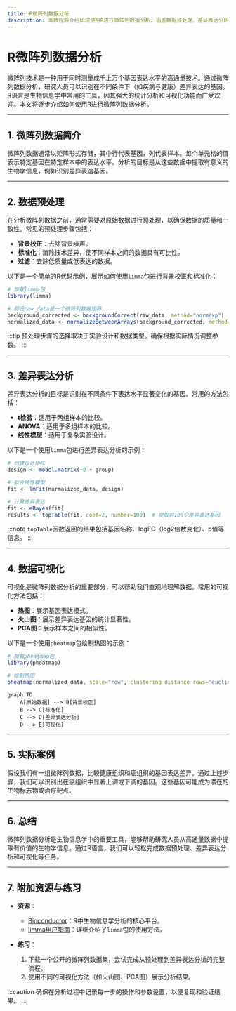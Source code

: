 ```yaml
---
title: R微阵列数据分析
description: 本教程将介绍如何使用R进行微阵列数据分析，涵盖数据预处理、差异表达分析、可视化等关键步骤，适合初学者学习。
---
```


# R微阵列数据分析

微阵列技术是一种用于同时测量成千上万个基因表达水平的高通量技术。通过微阵列数据分析，研究人员可以识别在不同条件下（如疾病与健康）差异表达的基因。R语言是生物信息学中常用的工具，因其强大的统计分析和可视化功能而广受欢迎。本文将逐步介绍如何使用R进行微阵列数据分析。

---

## 1. 微阵列数据简介

微阵列数据通常以矩阵形式存储，其中行代表基因，列代表样本。每个单元格的值表示特定基因在特定样本中的表达水平。分析的目标是从这些数据中提取有意义的生物学信息，例如识别差异表达基因。

---

## 2. 数据预处理

在分析微阵列数据之前，通常需要对原始数据进行预处理，以确保数据的质量和一致性。常见的预处理步骤包括：

- **背景校正**：去除背景噪声。
- **标准化**：消除技术差异，使不同样本之间的数据具有可比性。
- **过滤**：去除低质量或低表达的数据。

以下是一个简单的R代码示例，展示如何使用`limma`包进行背景校正和标准化：

```r
# 加载limma包
library(limma)

# 假设raw_data是一个微阵列数据矩阵
background_corrected <- backgroundCorrect(raw_data, method="normexp")
normalized_data <- normalizeBetweenArrays(background_corrected, method="quantile")
```

:::tip
预处理步骤的选择取决于实验设计和数据类型。确保根据实际情况调整参数。
:::

---

## 3. 差异表达分析

差异表达分析的目标是识别在不同条件下表达水平显著变化的基因。常用的方法包括：

- **t检验**：适用于两组样本的比较。
- **ANOVA**：适用于多组样本的比较。
- **线性模型**：适用于复杂实验设计。

以下是一个使用`limma`包进行差异表达分析的示例：

```r
# 创建设计矩阵
design <- model.matrix(~0 + group)

# 拟合线性模型
fit <- lmFit(normalized_data, design)

# 计算差异表达
fit <- eBayes(fit)
results <- topTable(fit, coef=2, number=100)  # 提取前100个差异表达基因
```

:::note
`topTable`函数返回的结果包括基因名称、logFC（log2倍数变化）、p值等信息。
:::

---

## 4. 数据可视化

可视化是微阵列数据分析的重要部分，可以帮助我们直观地理解数据。常用的可视化方法包括：

- **热图**：展示基因表达模式。
- **火山图**：展示差异表达基因的统计显著性。
- **PCA图**：展示样本之间的相似性。

以下是一个使用`pheatmap`包绘制热图的示例：

```r
# 加载pheatmap包
library(pheatmap)

# 绘制热图
pheatmap(normalized_data, scale="row", clustering_distance_rows="euclidean")
```

```mermaid
graph TD
    A[原始数据] --> B[背景校正]
    B --> C[标准化]
    C --> D[差异表达分析]
    D --> E[可视化]
```

---

## 5. 实际案例

假设我们有一组微阵列数据，比较健康组织和癌组织的基因表达差异。通过上述步骤，我们可以识别出在癌组织中显著上调或下调的基因。这些基因可能成为潜在的生物标志物或治疗靶点。

---

## 6. 总结

微阵列数据分析是生物信息学中的重要工具，能够帮助研究人员从高通量数据中提取有价值的生物学信息。通过R语言，我们可以轻松完成数据预处理、差异表达分析和可视化等任务。

---

## 7. 附加资源与练习

- **资源**：
  - [Bioconductor](https://www.bioconductor.org/)：R中生物信息学分析的核心平台。
  - [limma用户指南](https://bioconductor.org/packages/release/bioc/vignettes/limma/inst/doc/usersguide.pdf)：详细介绍了`limma`包的使用方法。

- **练习**：
  1. 下载一个公开的微阵列数据集，尝试完成从预处理到差异表达分析的完整流程。
  2. 使用不同的可视化方法（如火山图、PCA图）展示分析结果。

:::caution
确保在分析过程中记录每一步的操作和参数设置，以便复现和验证结果。
:::